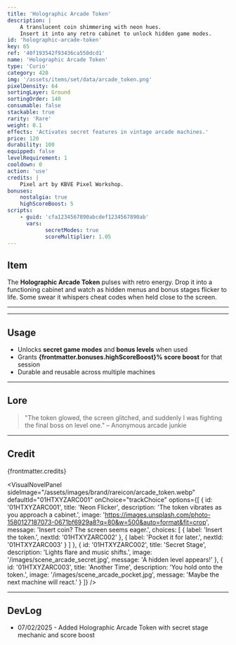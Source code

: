 ```yaml
---
title: 'Holographic Arcade Token'
description: |
    A translucent coin shimmering with neon hues.
    Insert it into any retro cabinet to unlock hidden game modes.
id: 'holographic-arcade-token'
key: 65
ref: '40f193542f93436ca550dcd1'
name: 'Holographic Arcade Token'
type: 'Curio'
category: 420
img: '/assets/items/set/data/arcade_token.png'
pixelDensity: 64
sortingLayer: Ground
sortingOrder: 140
consumable: false
stackable: true
rarity: 'Rare'
weight: 0.1
effects: 'Activates secret features in vintage arcade machines.'
price: 120
durability: 100
equipped: false
levelRequirement: 1
cooldown: 0
action: 'use'
credits: |
    Pixel art by KBVE Pixel Workshop.
bonuses:
    nostalgia: true
    highScoreBoost: 5
scripts:
    - guid: 'cfa1234567890abcdef1234567890ab'
      vars:
            secretModes: true
            scoreMultiplier: 1.05
---
```



## Item

The **Holographic Arcade Token** pulses with retro energy. Drop it into a functioning cabinet and watch as hidden menus and bonus stages flicker to life. Some swear it whispers cheat codes when held close to the screen.

---

<ItemDBPanel data={frontmatter} />

---

## Usage

- Unlocks **secret game modes** and **bonus levels** when used
- Grants **{frontmatter.bonuses.highScoreBoost}% score boost** for that session
- Durable and reusable across multiple machines

---

## Lore

> "The token glowed, the screen glitched, and suddenly I was fighting the final boss on level one." – Anonymous arcade junkie

---

## Credit

{frontmatter.credits}

<VisualNovelPanel
  sideImage="/assets/images/brand/rareicon/arcade_token.webp"
  defaultId="01HTXYZARC001"
  onChoice="trackChoice"
  options={[
    {
      id: '01HTXYZARC001',
      title: 'Neon Flicker',
      description: 'The token vibrates as you approach a cabinet.',
      image: 'https://images.unsplash.com/photo-1580127187073-0671bf6929a8?q=80&w=500&auto=format&fit=crop',
      message: 'Insert coin? The screen seems eager.',
      choices: [
        { label: 'Insert the token.', nextId: '01HTXYZARC002' },
        { label: 'Pocket it for later.', nextId: '01HTXYZARC003' }
      ]
    },
    {
      id: '01HTXYZARC002',
      title: 'Secret Stage',
      description: 'Lights flare and music shifts.',
      image: '/images/scene_arcade_secret.jpg',
      message: 'A hidden level appears!'
    },
    {
      id: '01HTXYZARC003',
      title: 'Another Time',
      description: 'You hold onto the token.',
      image: '/images/scene_arcade_pocket.jpg',
      message: 'Maybe the next machine will react.'
    }
  ]}
/>

---

## DevLog

- 07/02/2025 - Added Holographic Arcade Token with secret stage mechanic and score boost

